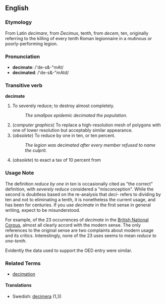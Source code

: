 ==English==

===Etymology===
From Latin ''decimare'', from ''Decimus'', tenth, from ''decem'', ten, originally referring to the killing of every tenth Roman legionnaire in a mutinous or poorly-performing legion.

===Pronunciation===
*'''decimate''': /'de-s&-"mAt/
*'''decimated''': /'de-s&-"mAtd/

===Transitive verb===
'''decimate'''

# To severely reduce;  to destroy almost completely.
#: ''The smallpox epidemic decimated the population.''
# (''computer graphics'') To replace a high-resolution mesh of polygons with one of lower resolution but acceptably similar appearance.
# (''obsolete'') To reduce by one in ten, or ten percent.
#: ''The legion was decimated after every member refused to name the culprit.''
# (''obsolete'') to exact a tax of 10 percent from 

===Usage Note===
The definition ''reduce by one in ten'' is occasionally cited as "the correct" definition, with ''severely reduce'' considered a "misconception".  While the second is doubtless based on the re-analysis that ''deci-'' refers to dividing by ten and not to eliminating a tenth, it is nonetheless the current usage, and has been for centuries.  If you use ''decimate'' in the first sense in general writing, expect to be misunderstood.

For example, of the 23 occurrences of ''decimate'' in the [http://sara.natcorp.ox.ac.uk/cgi-bin/saraWeb?qy=decimate British National Corpus], almost all clearly accord with the modern sense.  The only references to the original sense are two complaints about modern usage and its critics.  Interestingly, none of the 23 uses seems to mean ''reduce to one-tenth''.

Evidently the data used to support the OED entry were similar.

===Related Terms===
*[[decimation]]

====Translations====
*Swedish: [[decimera]] (1,3)